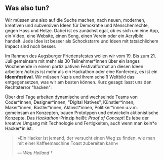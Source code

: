 ## Was also tun?

Wir müssen uns also auf die Suche machen, nach neuen, modernen, kreativen und subversiven Ideen für Demokratie und Menschenrechte, gegen Hass und Hetze. Dabei ist es zunächst egal, ob es sich um eine App, ein Video, eine Website, einen Song, einen Verein oder ein Acrylbild handelt. Jede Idee ist besser als Schockstarre und Ideen mit tatsächlichem Impact sind noch besser.

Im Rahmen des Augsburger Friedensfestes wollen wir vom 19. Bis zum 21. Juli gemeinsam mit mehr als 30 Teilnehmer\*innen über ein langes Wochenende in einem partizipativen Festivalformat an diesen Ideen arbeiten: _hcknzs_ ist mehr als ein Hackathon oder eine Konferenz, es ist ein **Ideenfestival**. Wir müssen Nazis und ihrem scheiß Weltbild das entgegensetzen, was wir am besten können. Kurz gesagt: lasst uns den Rechtsterror "hacken":

Über drei Tage arbeiten dynamische und wechselnde Teams von Coder\*innen, Designer\*innen, "Digital Natives", Künstler\*innen, Maker\*innen, Bastler\*innen, Aktivist\*innen, Politiker\*innen u.v.m. gemeinsam an Konzepten, bauen Prototypen und entwickeln aktionistische Konzepte. Das _Hackathon_-Prinzip heißt: _Proof of Concept_! Es lebe der kreative Umgang mit Technologie und Fertigkeiten, auch wenn man kein*e Hacker\*in ist.

> »Ein Hacker ist jemand, der versucht einen Weg zu finden, wie man mit einer Kaffeemaschine Toast zubereiten kann«
>
> _— Wau Holland †_

